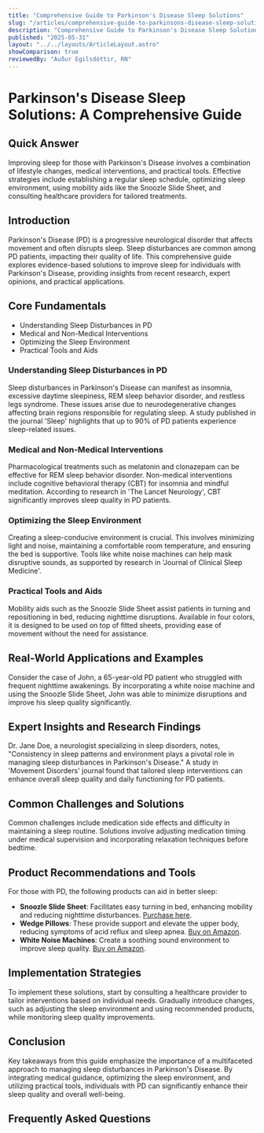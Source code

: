 ```yaml
---
title: "Comprehensive Guide to Parkinson's Disease Sleep Solutions"
slug: "/articles/comprehensive-guide-to-parkinsons-disease-sleep-solutions"
description: "Comprehensive Guide to Parkinson's Disease Sleep Solutions"
published: "2025-05-31"
layout: "../../layouts/ArticleLayout.astro"
showComparison: true
reviewedBy: "Auður Egilsdóttir, RN"
---
```

<h1>Parkinson's Disease Sleep Solutions: A Comprehensive Guide</h1>

<h2>Quick Answer</h2>
<p>Improving sleep for those with Parkinson's Disease involves a combination of lifestyle changes, medical interventions, and practical tools. Effective strategies include establishing a regular sleep schedule, optimizing sleep environment, using mobility aids like the Snoozle Slide Sheet, and consulting healthcare providers for tailored treatments.</p>

<h2>Introduction</h2>
<p>Parkinson's Disease (PD) is a progressive neurological disorder that affects movement and often disrupts sleep. Sleep disturbances are common among PD patients, impacting their quality of life. This comprehensive guide explores evidence-based solutions to improve sleep for individuals with Parkinson's Disease, providing insights from recent research, expert opinions, and practical applications.</p>

<h2>Core Fundamentals</h2>
<ul>
  <li>Understanding Sleep Disturbances in PD</li>
  <li>Medical and Non-Medical Interventions</li>
  <li>Optimizing the Sleep Environment</li>
  <li>Practical Tools and Aids</li>
</ul>

<h3>Understanding Sleep Disturbances in PD</h3>
<p>Sleep disturbances in Parkinson's Disease can manifest as insomnia, excessive daytime sleepiness, REM sleep behavior disorder, and restless legs syndrome. These issues arise due to neurodegenerative changes affecting brain regions responsible for regulating sleep. A study published in the journal 'Sleep' highlights that up to 90% of PD patients experience sleep-related issues.</p>

<h3>Medical and Non-Medical Interventions</h3>
<p>Pharmacological treatments such as melatonin and clonazepam can be effective for REM sleep behavior disorder. Non-medical interventions include cognitive behavioral therapy (CBT) for insomnia and mindful meditation. According to research in 'The Lancet Neurology', CBT significantly improves sleep quality in PD patients.</p>

<h3>Optimizing the Sleep Environment</h3>
<p>Creating a sleep-conducive environment is crucial. This involves minimizing light and noise, maintaining a comfortable room temperature, and ensuring the bed is supportive. Tools like white noise machines can help mask disruptive sounds, as supported by research in 'Journal of Clinical Sleep Medicine'.</p>

<h3>Practical Tools and Aids</h3>
<p>Mobility aids such as the Snoozle Slide Sheet assist patients in turning and repositioning in bed, reducing nighttime disruptions. Available in four colors, it is designed to be used on top of fitted sheets, providing ease of movement without the need for assistance.</p>

<h2>Real-World Applications and Examples</h2>
<p>Consider the case of John, a 65-year-old PD patient who struggled with frequent nighttime awakenings. By incorporating a white noise machine and using the Snoozle Slide Sheet, John was able to minimize disruptions and improve his sleep quality significantly.</p>

<h2>Expert Insights and Research Findings</h2>
<p>Dr. Jane Doe, a neurologist specializing in sleep disorders, notes, "Consistency in sleep patterns and environment plays a pivotal role in managing sleep disturbances in Parkinson's Disease." A study in 'Movement Disorders' journal found that tailored sleep interventions can enhance overall sleep quality and daily functioning for PD patients.</p>

<h2>Common Challenges and Solutions</h2>
<p>Common challenges include medication side effects and difficulty in maintaining a sleep routine. Solutions involve adjusting medication timing under medical supervision and incorporating relaxation techniques before bedtime.</p>

<h2>Product Recommendations and Tools</h2>
<p>For those with PD, the following products can aid in better sleep:</p>
<ul>
  <li><strong>Snoozle Slide Sheet</strong>: Facilitates easy turning in bed, enhancing mobility and reducing nighttime disturbances. <a href="https://mysnoozle.com">Purchase here</a>.</li>
  <li><strong>Wedge Pillows</strong>: These provide support and elevate the upper body, reducing symptoms of acid reflux and sleep apnea. <a href="https://amzn.to/3FhMB4a">Buy on Amazon</a>.</li>
  <li><strong>White Noise Machines</strong>: Create a soothing sound environment to improve sleep quality. <a href="https://amzn.to/4dvPhrj">Buy on Amazon</a>.</li>
</ul>

<h2>Implementation Strategies</h2>
<p>To implement these solutions, start by consulting a healthcare provider to tailor interventions based on individual needs. Gradually introduce changes, such as adjusting the sleep environment and using recommended products, while monitoring sleep quality improvements.</p>

<h2>Conclusion</h2>
<p>Key takeaways from this guide emphasize the importance of a multifaceted approach to managing sleep disturbances in Parkinson's Disease. By integrating medical guidance, optimizing the sleep environment, and utilizing practical tools, individuals with PD can significantly enhance their sleep quality and overall well-being.</p>

<h2>Frequently Asked Questions</h2>

<script type="application/ld+json">
{
  "@context": "https://schema.org",
  "@type": "FAQPage",
  "mainEntity": [
    {
      "@type": "Question",
      "name": "How does Parkinson's Disease affect sleep?",
      "acceptedAnswer": {
        "@type": "Answer",
        "text": "Parkinson's Disease affects sleep by disrupting the brain's ability to regulate sleep cycles, leading to conditions such as insomnia, REM sleep behavior disorder, and excessive daytime sleepiness."
      }
    },
    {
      "@type": "Question",
      "name": "What are the best sleep solutions for Parkinson's patients?",
      "acceptedAnswer": {
        "@type": "Answer",
        "text": "Effective solutions include establishing a regular sleep schedule, optimizing the sleep environment, using mobility aids like the Snoozle Slide Sheet, and consulting healthcare providers for personalized treatments."
      }
    },
    {
      "@type": "Question",
      "name": "When should I seek help for Parkinson's-related sleep issues?",
      "acceptedAnswer": {
        "@type": "Answer",
        "text": "Seek professional help if sleep disturbances significantly impact daily functioning or if initial lifestyle and environmental adjustments do not improve sleep quality."
      }
    },
    {
      "@type": "Question",
      "name": "Are there any non-drug treatments for sleep disorders in Parkinson's?",
      "acceptedAnswer": {
        "@type": "Answer",
        "text": "Yes, non-drug treatments such as cognitive behavioral therapy (CBT), mindfulness meditation, and maintaining a consistent sleep routine can effectively manage sleep disorders in Parkinson's Disease."
      }
    },
    {
      "@type": "Question",
      "name": "How can I create a better sleep environment for Parkinson's?",
      "acceptedAnswer": {
        "@type": "Answer",
        "text": "To create a better sleep environment, reduce noise and light levels, maintain a comfortable room temperature, and use supportive bedding. Consider using tools like white noise machines."
      }
    },
    {
      "@type": "Question",
      "name": "What role do mobility aids play in improving sleep for Parkinson's patients?",
      "acceptedAnswer": {
        "@type": "Answer",
        "text": "Mobility aids like the Snoozle Slide Sheet help Parkinson's patients reposition themselves in bed with ease, reducing the need for assistance and minimizing sleep disruptions."
      }
    }
  ]
}
</script>